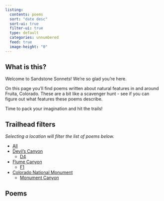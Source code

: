 ```yaml
---
listing:
  contents: poems
  sort: "date desc"
  sort-ui: true
  filter-ui: true
  type: default
  categories: unnumbered
  feed: true
  image-height: "0"
---
```


## What is this?

Welcome to Sandstone Sonnets! We're so glad you're here.  

On this page you'll find poems written about natural features in and around Fruita, Colorado. These are a bit like a scavenger hunt - see if you can figure out what features these poems describe.  

Time to pack your imagination and hit the trails! 

## Trailhead filters
*Selecting a location will filter the list of poems below.*

- [All](/)
- [Devil's Canyon](/#category=devil's%20canyon)
  - [D4](/#category=D4)
- [Flume Canyon](/#category=flume%20canyon)
  - [F1](/#category=F1)
- [Colorado National Monument](/#category=national%20monument)
  - [Monument Canyon](/#category=monument%20canyon)

## Poems
